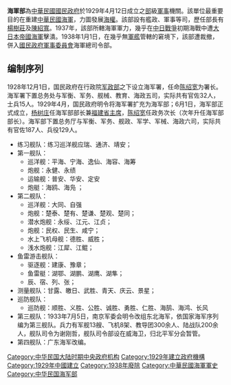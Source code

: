 {{about|[[國民政府|國民政府]]時期的海軍部|[[北洋政府|北洋政府]]成立的海軍部|海軍部 (北洋政府)}}
'''海軍部'''為[[中華民國國民政府|中華民國國民政府]]於1929年4月12日成立之[[部|部]]級[[軍事|軍事]]機關。該單位最重要目的在重建[[中華民國海軍|中華民國海軍]]，力圖發展[[海權|海權]]。該部設有艦政、軍事等司，歷任部長有[[楊樹莊|楊樹莊]]及[[陳紹寬|陳紹寬]]。1937年，該部所轄海軍軍力，幾乎在[[中国抗日战争|中日戰爭]]初期海戰中遭[[大日本帝國海軍|大日本帝國海軍]]擊潰。1938年1月1日，在幾乎無[[軍艦|軍艦]]管轄的窘境下，該部遭裁撤，併入[[國民政府軍事委員會|國民政府軍事委員會]]海軍總司令部。
==编制序列==
1928年12月1日，国民政府在行政院[[军政部|军政部]]之下设立海军署，任命[[陈绍宽|陈绍宽]]为署长。海军署下置总务处与军衡、军务、舰械、教育、海政五司，实际共有官佐32人，士兵15人。1929年4月，国民政府明令将海军署扩充为海军部；6月1日，海军部正式成立，[[杨树庄|杨树庄]]任海军部部长兼[[福建省主席|福建省主席]]，[[陈绍宽|陈绍宽]]任政务次长（次年升任海军部部长）。海军部下置总务厅与军衡、军务、舰政、军学、军械、海政六司，实际共有官佐187人、兵役129人。
*练习舰队：练习巡洋舰应瑞、通济、靖安；
*第一舰队：
**巡洋舰：平海、宁海、逸仙、海容、海筹 
**炮舰：永健、永绩 
**运输舰：普安、华安、定安 
**炮艇：海鸥、海凫 ；
*第二舰队：
**巡洋舰：大同、自强 
**炮舰：楚泰、楚有、楚谦、楚观、楚同；
**潜水炮舰：永绥、江元、江贞；
**炮舰：民权、民生、咸宁；
**水上飞机母舰：德胜、威胜；
**浅水炮舰：江犀、江鲲；
*鱼雷游击舰队：
**驱逐舰：建康、豫章；
**鱼雷艇：湖鄂、湖鹏、湖鹰、湖隼；
**辰、宿、列、张；
*测量舰队：甘露、皦日、武胜、青天、庆云、景星；
*巡防舰队：
**巡防舰：顺胜、义胜、公胜、诚胜、勇胜、仁胜、海鹄、海鸿、长风  
*第三舰队：1933年7月5日，南京军委会明令改组东北海军，依国家海军序列编为第三舰队。兵力有军舰13艘、飞机8架、教导团300余人、陆战队200余人，舰队司令为谢刚哲，舰队司令部设在威海卫，归北平军分会暂管。
*第四舰队：广东海军改编。
{{中國歷史小作品}}

[[Category:中华民国大陆时期中央政府机构|Category:中华民国大陆时期中央政府机构]]
[[Category:1929年建立政府機構|Category:1929年建立政府機構]]
[[Category:1929年中國建立|Category:1929年中國建立]]
[[Category:1938年廢除|Category:1938年廢除]]
[[Category:中華民國海軍軍史|Category:中華民國海軍軍史]]
[[Category:中华民国海军部|Category:中华民国海军部]]